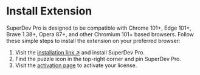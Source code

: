 # Install Extension

SuperDev Pro is designed to be compatible with Chrome 101+, Edge 101+, Brave 1.38+, Opera 87+, and other Chromium 101+ based browsers. Follow these simple steps to install the extension on your preferred browser:

1. Visit the
   [installation link ↗](https://chromewebstore.google.com/detail/jlkikimlceonbmfjieipbonnglnlchhl) and install SuperDev Pro.
2. Find the puzzle icon in the top-right corner and pin SuperDev Pro.
3. Visit the [activation page](/activate-extension) to activate your license.
